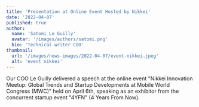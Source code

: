 ```yaml
---
title: 'Presentation at Online Event Hosted by Nikkei'
date: '2022-04-07'
published: true
author:
  name: 'Satomi Le Guilly'
  avatar: '/images/authors/satomi.png'
  bio: 'Technical writer COO'
thumbnail:
  url: '/images/news-images/2022-04-07/event-nikkei.jpeg'
  alt: 'event nikkei'
---
```


Our COO Le Guilly delivered a speech at the online event "Nikkei Innovation Meetup: Global Trends and Startup Developments at Mobile World Congress (MWC)" held on April 6th, speaking as an exhibitor from the concurrent startup event "4YFN" (4 Years From Now).
